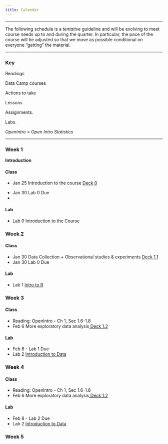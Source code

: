 ```yaml
---
title: Calendar
---
```


***

<i class="fa fa-warning"></i> The following schedule is a *tentative* guideline and will be evolving to meet course needs up to and during the quarter.
In particular, the pace of the course will be adjusted so that we move as possible conditional on everyone "getting" the material.

***

### Key

<i class="fa fa-book"></i> Readings

<i class="fa fa-code"></i> Data Camp courses

<i class="fa fa-gears"></i> Actions to take

<i class="fa fa-bar-chart"></i> Lessons

<i class="fa fa-puzzle-piece"></i> Assignments.

<i class="fa fa-flask"></i> Labs.

*OpenIntro* = *Open Intro Statistics*

****

### Week 1

**Introduction**

#### Class

<ul class="fa-ul">
<li><i class="fa-li fa fa-bar-chart"></i> Jan 25 Introduction to the course <a target="_blank" href="./Slides/topic0/topic0.pdf">Deck 0</a>

<li><i class="fa-li fa fa-puzzle-piece"></i> Jan 30 Lab 0 Due<li>
</ul>

#### Lab

<ul class="fa-ul">
<li><i class="fa-li fa fa-flask"></i>Lab 0 <a target="_blank" href=./Labs/lab0/lab0.html>Introduction to the Course</a>
</ul>

### Week 2
#### Class

<ul class="fa-ul">
<li><i class="fa-li fa fa-bar-chart"></i> Jan 30 Data Collection + Observational studies & experiments <a target="_blank" href="./Slides/unit1/deck-1-1.pdf"> Deck 1.1</a>
<li><i class="fa-li fa fa-puzzle-piece"></i> Jan 30 Lab 0 Due</a>
</ul>

#### Lab

<ul class="fa-ul">
<li><i class="fa-li fa fa-flask"></i>Lab 1 <a href=./Labs/lab1/intro_to_r.html>Intro to R</a>
</ul>

### Week 3
#### Class

<ul class="fa-ul">
<li><i class="fa-li fa fa-gears"></i> Reading:  OpenIntro -  Ch 1, Sec 1.6-1.8</a>
<li><i class="fa-li fa fa-bar-chart"></i> Feb 6 More exploratory data analysis<a href="/lessons/intro-to-r-with-gapminder.html"> Deck 1.2</a>
</ul>
#### Lab
<ul class="fa-ul">
<li><i class="fa-li fa fa-gears"></i>Feb 8 -  Lab 1 Due</a>
<li><i class="fa-li fa fa-flask"></i>Lab 2 <a href=./Labs/lab2/introduction_to_data.html> Introduction to Data</a>
</ul>
### Week 4
#### Class

<ul class="fa-ul">
<li><i class="fa-li fa fa-gears"></i> Reading:  OpenIntro -  Ch 1, Sec 1.6-1.8</a>
<li><i class="fa-li fa fa-bar-chart"></i> Feb 6 More exploratory data analysis<a href="/lessons/intro-to-r-with-gapminder.html"> Deck 1.2</a>
</ul>
#### Lab
<ul class="fa-ul">
<li><i class="fa-li fa fa-gears"></i>Feb 8 -  Lab 2 Due</a>
<li><i class="fa-li fa fa-flask"></i>Lab 2 <a href=./Labs/lab2/introduction_to_data.html> Introduction to Data</a>
</ul>

### Week 5
